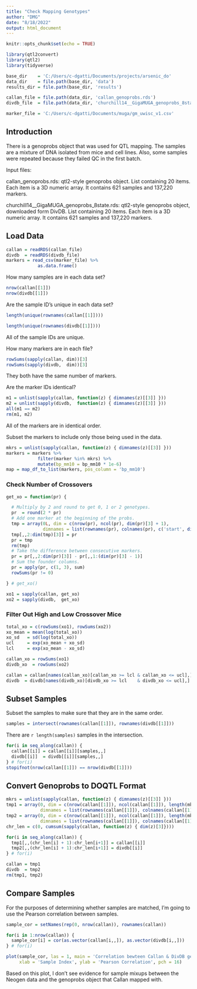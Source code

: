 ```yaml
---
title: "Check Mapping Genotypes"
author: "DMG"
date: "8/18/2022"
output: html_document
---
```


```r
knitr::opts_chunk$set(echo = TRUE)

library(qtl2convert)
library(qtl2)
library(tidyverse)

base_dir    = 'C:/Users/c-dgatti/Documents/projects/arsenic_do'
data_dir    = file.path(base_dir, 'data')
results_dir = file.path(base_dir, 'results')

callan_file = file.path(data_dir, 'callan_genoprobs.rds')
divdb_file  = file.path(data_dir, 'churchill14__GigaMUGA_genoprobs_8state.rds')

marker_file = 'C:/Users/c-dgatti/Documents/muga/gm_uwisc_v1.csv'
```

## Introduction

There is a genoprobs object that was used for QTL mapping. The samples are a mixture of DNA isolated from mice and cell lines. Also, some samples were repeated because they failed QC in the first batch.

Input files:

callan_genoprobs.rds: qtl2-style genoprobs object. List containing 20 items. Each item is a 3D numeric array. It contains 621 samples and 137,220 markers.

churchill14__GigaMUGA_genoprobs_8state.rds: qtl2-style genoprobs object, downloaded form DivDB. List containing 20 items. Each item is a 3D numeric array. It contains 621 samples and 137,220 markers.

## Load Data

```r
callan = readRDS(callan_file)
divdb  = readRDS(divdb_file)
markers = read_csv(marker_file) %>%
            as.data.frame()
```

How many samples are in each data set?

```r
nrow(callan[[1]])
nrow(divdb[[1]])
```

Are the sample ID's unique in each data set?

```r
length(unique(rownames(callan[[1]])))
```

```r
length(unique(rownames(divdb[[1]])))
```

All of the sample IDs are unique.

How many markers are in each file?

```r
rowSums(sapply(callan, dim))[3]
rowSums(sapply(divdb,  dim))[3]
```

They both have the same number of markers.

Are the marker IDs identical?

```r
m1 = unlist(sapply(callan, function(z) { dimnames(z)[[3]] }))
m2 = unlist(sapply(divdb,  function(z) { dimnames(z)[[3]] }))
all(m1 == m2)
rm(m1, m2)
```

All of the markers are in identical order.

Subset the markers to include only those being used in the data.

```r
mkrs = unlist(sapply(callan, function(z) { dimnames(z)[[3]] }))
markers = markers %>%
            filter(marker %in% mkrs) %>%
            mutate(bp_mm10 = bp_mm10 * 1e-6)
map = map_df_to_list(markers, pos_column = 'bp_mm10')
```


### Check Number of Crossovers

```r
get_xo = function(pr) {

  # Multiply by 2 and round to get 0, 1 or 2 genotypes.
  pr  = round(2 * pr)
  # Add one marker at the beginning of the probs.
  tmp = array(0L, dim = c(nrow(pr), ncol(pr), dim(pr)[3] + 1),
              dimnames = list(rownames(pr), colnames(pr), c('start', dimnames(pr)[[3]]) ))
  tmp[,,2:dim(tmp)[3]] = pr
  pr = tmp
  rm(tmp)
  # Take the difference between consecutive markers.
  pr = pr[,,2:dim(pr)[3]] - pr[,,1:(dim(pr)[3] - 1)]
  # Sum the founder columns.
  pr = apply(pr, c(1, 3), sum)
  rowSums(pr != 0)

} # get_xo()

xo1 = sapply(callan, get_xo)
xo2 = sapply(divdb,  get_xo)
```

### Filter Out High and Low Crossover Mice



```r
total_xo = c(rowSums(xo1), rowSums(xo2))
xo_mean = mean(log(total_xo))
xo_sd   = sd(log(total_xo))
ucl     = exp(xo_mean + xo_sd)
lcl     = exp(xo_mean - xo_sd)
```



```r
callan_xo = rowSums(xo1)
divdb_xo  = rowSums(xo2)

callan = callan[names(callan_xo)[callan_xo >= lcl & callan_xo <= ucl],]
divdb  = divdb[names(divdb_xo)[divdb_xo >= lcl    & divdb_xo <= ucl],]
```

## Subset Samples

Subset the samples to make sure that they are in the same order.

```r
samples = intersect(rownames(callan[[1]]), rownames(divdb[[1]]))
```

There are `r length(samples)` samples in the intersection.

```r
for(i in seq_along(callan)) {
  callan[[i]] = callan[[i]][samples,,]
  divdb[[i]]  = divdb[[i]][samples,,]
} # for(i)
stopifnot(nrow(callan[[1]]) == nrow(divdb[[1]]))
```

## Convert Genoprobs to DOQTL Format

```r
mkrs = unlist(sapply(callan, function(z) { dimnames(z)[[3]] }))
tmp1 = array(0, dim = c(nrow(callan[[1]]), ncol(callan[[1]]), length(mkrs)), 
             dimnames = list(rownames(callan[[1]]), colnames(callan[[1]]), mkrs))
tmp2 = array(0, dim = c(nrow(callan[[1]]), ncol(callan[[1]]), length(mkrs)), 
             dimnames = list(rownames(callan[[1]]), colnames(callan[[1]]), mkrs))
chr_len = c(0, cumsum(sapply(callan, function(z) { dim(z)[3]})))

for(i in seq_along(callan)) {
  tmp1[,,(chr_len[i] + 1):chr_len[i+1]] = callan[[i]]
  tmp2[,,(chr_len[i] + 1):chr_len[i+1]] = divdb[[i]]
} # for(i)

callan = tmp1
divdb  = tmp2
rm(tmp1, tmp2)
```


## Compare Samples

For the purposes of determining whether samples are matched, I'm going to use the Pearson correlation between samples.

```r
sample_cor = setNames(rep(0, nrow(callan)), rownames(callan))

for(i in 1:nrow(callan)) {
  sample_cor[i] = cor(as.vector(callan[i,,]), as.vector(divdb[i,,]))  
} # for(i)
```

```r
plot(sample_cor, las = 1, main = 'Correlation bewteen Callan & DivDB genoprobs',
     xlab = 'Sample Index', ylab = 'Pearson Correlation', pch = 16)
```

Based on this plot, I don't see evidence for sample mixups between the Neogen data and the genoprobs object that Callan mapped with.





